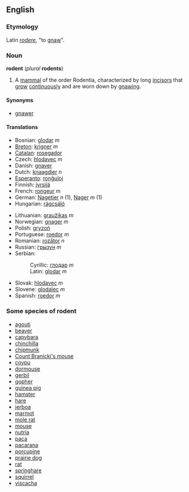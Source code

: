 ==English==
===Etymology===
Latin ''[[rodere]]'', "to [[gnaw]]".
===Noun===
'''rodent''' (''plural'' '''rodents''')
#A [[mammal]] of the order Rodentia, characterized by long [[incisor]]s that [[grow]] [[continuously]] and are worn down by [[gnaw]]ing.

====Synonyms====
*[[gnawer]]

====Translations====
{{top}}
*Bosnian: [[glodar]] ''m''
*[[Breton]]: [[krigner]] ''m''
*[[Catalan]]: [[rosegador]]
*Czech: [[hlodavec]] ''m''
*Danish: [[gnaver]]
*Dutch: [[knaagdier]] ''n''
*[[Esperanto]]: [[ronĝuloj]]
*Finnish: [[jyrsijä]]
*French: [[rongeur]] ''m''
*German: [[Nagetier]] ''n'' (1), [[Nager]] ''m'' (1)
*Hungarian: [[rágcsáló]]
{{mid}}
*Lithuanian: [[graužikas]] ''m''
*Norwegian: [[gnager]] ''m''
*Polish: [[gryzoń]] 
*Portuguese: [[roedor]]  ''m''
*Romanian: [[rozător]] ''n''
*Russian: [[грызун]]  ''m''
*Serbian:
*:Cyrillic: [[глодар]] ''m''
*:Latin: [[glodar]] ''m''
*Slovak: [[hlodavec]]  ''m''
*Slovene: [[glodalec]] ''m''
*Spanish: [[roedor]] ''m''
{{bottom}}

===Some species of rodent===
*[[agouti]]
*[[beaver]]
*[[capybara]]
*[[chinchilla]]
*[[chipmunk]]
*[[Count Branicki's mouse]]
*[[coypu]]
*[[dormouse]]
*[[gerbil]]
*[[gopher]]
*[[guinea pig]]
*[[hamster]]
*[[hare]]
*[[jerboa]]
*[[marmot]]
*[[mole rat]]
*[[mouse]]
*[[nutria]]
*[[paca]]
*[[pacarana]]
*[[porcupine]] 
*[[prairie dog]]
*[[rat]]
*[[springhare]]
*[[squirrel]]
*[[viscacha]]